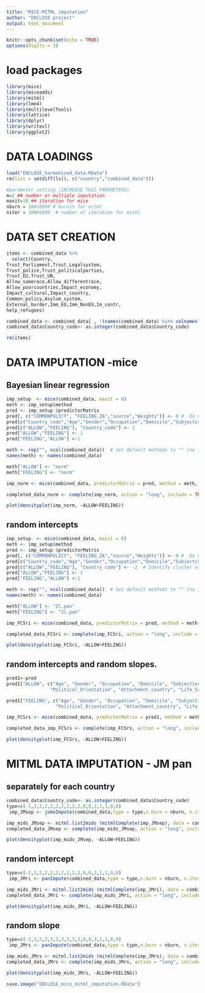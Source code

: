 ```yaml
---
title: "MICE-MITML imputation"
author: "ENCLOSE project" 
output: html_document
---
```


```r
knitr::opts_chunk$set(echo = TRUE)
options(digits = 3)
```


# load packages
```r
library(mice)
library(miceadds) 
library(mitml)
library(lme4)
library(multilevelTools)
library(lattice)
library(dplyr)
library(writexl)
library(ggplot2)
```


# DATA LOADINGS
```r
load("ENCLOSE_harmonized_data.RData")
rm(list = setdiff(ls(), c("country","combined_data")))

#parameter setting (INCREASE THIS PARAMETERS)
m=2 ## number or multiple imputation
maxit=10 ## iteration for mice
nburn = 10#10000 # burnin for mitml 
niter = 100#5000  # number of iteration for mitml

```

# DATA SET CREATION
```r
items <- combined_data %>%
  select(Country,
Trust_Parliament,Trust_Legalsystem,
Trust_police,Trust_politicalparties,
Trust_EU,Trust_UN,
Allow_samerace,Allow_differentrace,
Allow_poorcountries,Impact_economy,
Impact_cultural,Impact_country,
Common_policy,Asylum_system,
External_border,Imm_EU,Imm_NonEU,Im_contr,
help_refugees)

combined_data <- combined_data[ , !(names(combined_data) %in% colnames(items))]
combined_data$Country_code<- as.integer(combined_data$Country_code)

rm(items)
```


# DATA IMPUTATION -mice


## Bayesian linear regression
```r
imp_setup  <- mice(combined_data, maxit = 0)
meth <- imp_setup$method
pred <- imp_setup $predictorMatrix
pred[, c("COMMONPOLICY", "FEELING_ZA","source","Weights")] <- 0 #  Do not use it as predictor
pred[c("Country_code","Age","Gender","Occupation","Domicile","Subjective_income","Political_Orientation","Attachment_country",   "Life_Satisfaction","Economy_Satisfaction","Weights",               "source","TRUST","COMMONPOLICY", "FEELING_ZA"),] <- 0 #  # Do not impute it
pred[c("ALLOW","FEELING"), "Country_code"] <- 1 
pred["ALLOW","FEELING"] <- 1  
pred["FEELING","ALLOW"] <-1 
```

```r
meth <- rep("", ncol(combined_data))  # Set default methods to "" (no imputation)
names(meth) <- names(combined_data)   

meth["ALLOW"] <- "norm"    
meth["FEELING"] <- "norm"  

imp_norm <- mice(combined_data, predictorMatrix = pred, method = meth, m = m, maxit = maxit,  print = FALSE)

completed_data_norm <- complete(imp_norm, action = "long", include = TRUE)
```


```r
plot(densityplot(imp_norm, ~ALLOW+FEELING))
```

## random intercepts
```r
imp_setup  <- mice(combined_data, maxit = 0)
meth <- imp_setup$method
pred <- imp_setup $predictorMatrix
pred[, c("COMMONPOLICY", "FEELING_ZA","source","Weights")] <- 0 #  Do not use it as predictor
pred[c("Country_code","Age","Gender","Occupation","Domicile","Subjective_income","Political_Orientation","Attachment_country",   "Life_Satisfaction","Economy_Satisfaction","Weights",               "source","TRUST","COMMONPOLICY", "FEELING_ZA"),] <- 0 #  # Do not impute it
pred[c("ALLOW","FEELING"), "Country_code"] <- -2  # Identify cluster variable
pred["ALLOW","FEELING"] <- 1  
pred["FEELING","ALLOW"] <-1 
```

```r
meth <- rep("", ncol(combined_data))  # Set default methods to "" (no imputation)
names(meth) <- names(combined_data)   

meth["ALLOW"] <- "2l.pan"    
meth["FEELING"] <- "2l.pan"  

imp_FCSri <- mice(combined_data, predictorMatrix = pred, method = meth, m = m, maxit = maxit,  print = FALSE)

completed_data_FCSri <- complete(imp_FCSri, action = "long", include = TRUE)
```


```r
plot(densityplot(imp_FCSri, ~ALLOW+FEELING))
```


##  random intercepts and random slopes.
```r
pred1<-pred
pred1["ALLOW", c("Age", "Gender", "Occupation", "Domicile", "Subjective_income", 
                "Political_Orientation", "Attachment_country", "Life_Satisfaction", "Economy_Satisfaction","TRUST","FEELING")] <- 2

pred1["FEELING", c("Age", "Gender", "Occupation", "Domicile", "Subjective_income",
                  "Political_Orientation", "Attachment_country", "Life_Satisfaction", "Economy_Satisfaction","TRUST","ALLOW")] <- 2

imp_FCSrs <- mice(combined_data, predictorMatrix = pred1, method = meth, m = m, maxit = maxit, print = FALSE)

completed_data_imp_FCSrs <- complete(imp_FCSrs, action = "long", include = TRUE)
```

```r
plot(densityplot(imp_FCSrs, ~ALLOW+FEELING))
```


######################################################################################
# MITML DATA IMPUTATION - JM pan


##  separately for each country
```r
combined_data$Country_code<- as.integer(combined_data$Country_code)
type=c(-1,2,2,2,2,2,2,2,2,2,0,0,2,1,1,0,0)
 imp_JMsep <- jomoImpute(combined_data,type = type,n.burn = nburn, n.iter = niter, m = m)
```

```r
imp_mids_JMsep <- mitml.list2mids (mitmlComplete(imp_JMsep), data = combined_data)
completed_data_JMsep <- complete(imp_mids_JMsep, action = "long", include = TRUE)
```


```r
plot(densityplot(imp_mids_JMsep, ~ALLOW+FEELING))
```


##  random intercept 
```r
type=c(-2,2,2,2,2,2,2,2,2,2,0,0,2,1,1,0,0)
 imp_JMri <- panImpute(combined_data,type = type,n.burn = nburn, n.iter = niter, m = m)
```

```r
imp_mids_JMri <- mitml.list2mids (mitmlComplete(imp_JMri), data = combined_data)
completed_data_JMri <- complete(imp_mids_JMri, action = "long", include = TRUE)
```


```r
plot(densityplot(imp_mids_JMri, ~ALLOW+FEELING))
```



## random slope  

```r
type=c(-2,3,3,3,3,3,3,3,3,3,0,0,3,1,1,0,0)
 imp_JMrs <- panImpute(combined_data,type = type,n.burn = nburn, n.iter = niter, m = m)
```

```r
imp_mids_JMrs <- mitml.list2mids (mitmlComplete(imp_JMrs), data = combined_data)
completed_data_JMrs <- complete(imp_mids_JMrs, action = "long", include = TRUE)
```
```r
plot(densityplot(imp_mids_JMrs, ~ALLOW+FEELING))
```

```r
save.image("ENCLOSE_mice_mitml_imputation.RData")
```

